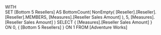 WITH   
SET [Bottom 5 Resellers] AS
	BottomCount( 
		NonEmpty( [Reseller].[Reseller].[Reseller].MEMBERS,
				  [Measures].[Reseller Sales Amount] ),
			      5,
			     [Measures].[Reseller Sales Amount] )
SELECT
	{ [Measures].[Reseller Sales Amount] } ON 0,
	{ [Bottom 5 Resellers] } ON 1
FROM
	[Adventure Works]

